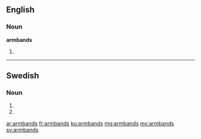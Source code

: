==English==

===Noun===
'''armbands'''

# {{plural of|armband}}

----

==Swedish==

===Noun===
{{head|sv|noun form}}

# {{sv-noun-form-indef-gen|armband}}
# {{sv-noun-form-indef-gen-pl|armband}}

[[ar:armbands]]
[[fr:armbands]]
[[ku:armbands]]
[[mg:armbands]]
[[my:armbands]]
[[sv:armbands]]